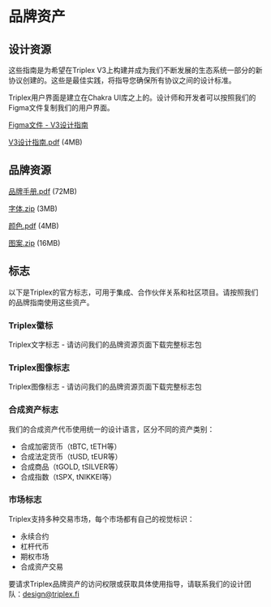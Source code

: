 
# 品牌资产

## 设计资源

这些指南是为希望在Triplex V3上构建并成为我们不断发展的生态系统一部分的新协议创建的。这些是最佳实践，将指导您确保所有协议之间的设计标准。

Triplex用户界面是建立在Chakra UI库之上的。设计师和开发者可以按照我们的Figma文件复制我们的用户界面。

[Figma文件 - V3设计指南](https://www.figma.com/file/triplexdesign)

[V3设计指南.pdf](https://triplex.fi/downloads/V3_Design_Guidelines.pdf) (4MB)

## 品牌资源

[品牌手册.pdf](https://triplex.fi/downloads/Brandbook.pdf) (72MB)

[字体.zip](https://triplex.fi/downloads/Fonts.zip) (3MB)

[颜色.pdf](https://triplex.fi/downloads/Colors.pdf) (4MB)

[图案.zip](https://triplex.fi/downloads/Patterns.zip) (16MB)

## 标志

<Callout type="info">
  以下是Triplex的官方标志，可用于集成、合作伙伴关系和社区项目。请按照我们的品牌指南使用这些资产。
</Callout>

### Triplex徽标

Triplex文字标志 - 请访问我们的品牌资源页面下载完整标志包

### Triplex图像标志

Triplex图像标志 - 请访问我们的品牌资源页面下载完整标志包

### 合成资产标志

我们的合成资产代币使用统一的设计语言，区分不同的资产类别：

- 合成加密货币（tBTC, tETH等）
- 合成法定货币（tUSD, tEUR等）
- 合成商品（tGOLD, tSILVER等）
- 合成指数（tSPX, tNIKKEI等）

### 市场标志

Triplex支持多种交易市场，每个市场都有自己的视觉标识：

- 永续合约
- 杠杆代币
- 期权市场
- 合成资产交易

要请求Triplex品牌资产的访问权限或获取具体使用指导，请联系我们的设计团队：design@triplex.fi 